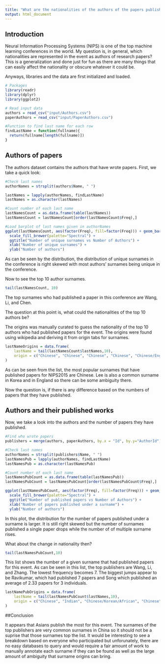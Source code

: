 ```yaml
---
title: "What are the nationalities of the authors of the papers published for NIPS2015?"
output: html_document
---
```


## Introduction

Neural Information Processing Systems (NIPS) is one of the top machine learning conferences in the world. My question is, in general, which nationalities are represented in the event as authors of research papers? This is a generalization and done just for fun as there are many things that can easily affect the nationality or obscure whatever it could be.

Anyways, libraries and the data are first initialized and loaded.

```r
# Packages
library(readr)
library(dplyr)
library(ggplot2)

# Read input data
authors = read_csv("input/Authors.csv")
paperAuthors = read_csv("input/PaperAuthors.csv")

#Function to find last name for each row
findLastName = function(fullname){
  return(fullname[length(fullname)])
}
```

## Authors of papers

The authors dataset contains the authors that have wrote papers. First, we take a quick look:

```r
#Check last names
authorNames = strsplit(authors$Name, " ")

lastNames = lapply(authorNames, findLastName)
lastNames = as.character(lastNames)

#Count number of each last name
lastNamesCount = as.data.frame(table(lastNames))
lastNamesCount = lastNamesCount[order(lastNamesCount$Freq),]
```

```r
#Load barplot of last names given in authorNames
ggplot(lastNamesCount, aes(factor(Freq), fill=factor(Freq))) + geom_bar() + 
  scale_fill_brewer(palette="Spectral") + 
  ggtitle("Number of unique surnames vs Number of Authors") + 
  xlab("Number of unique surnames") + 
  ylab("Number of authors")
```

As can be seen by the distribution, the distribution of unique surnames in the conference is right skewed with most authors' surnames being unique in the conference.

Now to see the top 10 author surnames.

```r
tail(lastNamesCount, 10)
```

The top surnames who had published a paper in this conference are Wang, Li, and Chen.

The question at this point is, what could the nationalities of the top 10 authors be?

The origins was manually curated to guess the nationality of the top 10 authors who had published papers for the event. The origins were found using wikipedia and deriving it from origin tabs for surnames. 

```r
lastNameOrigins = data.frame(
    lastName = tail(lastNamesCount$lastNames,10),
    origin = c("Chinese", "Chinese", "Chinese", "Chinese", "Chinese/English/Korean", "Chinese", "Chinese", "Chinese", "Chinese", "Chinese")
)
```

As can be seen from the list, the most popular surnames that have published papers for NIPS2015 are Chinese. Lee is also a common surname in Korea and in England so there can be some ambiguity there.

Now the question is, if there is any difference based on the numbers of papers that they have published.

## Authors and their published works

Now, we take a look into the authors and the number of papers they have published.

```r
#Find who wrote papers
publishers = merge(authors, paperAuthors, by.x = "Id", by.y="AuthorId")

#Check last names
authorNames = strsplit(publishers$Name, " ")
lastNamesPub = lapply(authorNames, findLastName)
lastNamesPub = as.character(lastNamesPub)

#Count number of each last name
lastNamesPubCount = as.data.frame(table(lastNamesPub))
lastNamesPubCount = lastNamesPubCount[order(lastNamesPubCount$Freq),]
```

```r
ggplot(lastNamesPubCount, aes(factor(Freq), fill=factor(Freq))) + geom_bar() + 
  scale_fill_brewer(palette="Spectral") + 
  ggtitle("Number of published papers vs Number of Authors") + 
  xlab("Number of papers published under a surname") + 
  ylab("Number of authors")
```

In this plot, the distribution for the number of papers published under a surname is larger. It is still right skewed but the number of surnames published a single paper drops while the number of of multiple surname rises. 

What about the change in nationality then?

```r
tail(lastNamesPubCount,10)
```

This list shows the number of a given surname that had published papers for this event. As can be seen in this list, the top publishers are Wang, Li, and Zhang. The lowest frequency becomes 7. The biggest jumps appear to be Ravikumar, which had published 7 papers and Song which published an average of 2.33 papers for 3 individuals.

```r
lastNamePubOrigins = data.frame(
    lastName = tail(lastNamesPubCount$lastNames,10),
    origin = c("Chinese", "Indian", "Chinese/Korean/African", "Chinese", "Chinese/English/Korean", "Chinese", "Chinese", "Chinese", "Chinese", "Chinese")
)
```

##Conclusion

It appears that Asians publish the most for this event. The surnames of the top publishers are very common surnames in China so it should not be a suprise that those surnames top the list. It would be interesting to see a breakdown based on everyone who participated but unforunately, there are no easy databases to query and would require a fair amount of work to manually annotate each surname if they can be found as well as the large amount of ambiguity that surname origins can bring. 